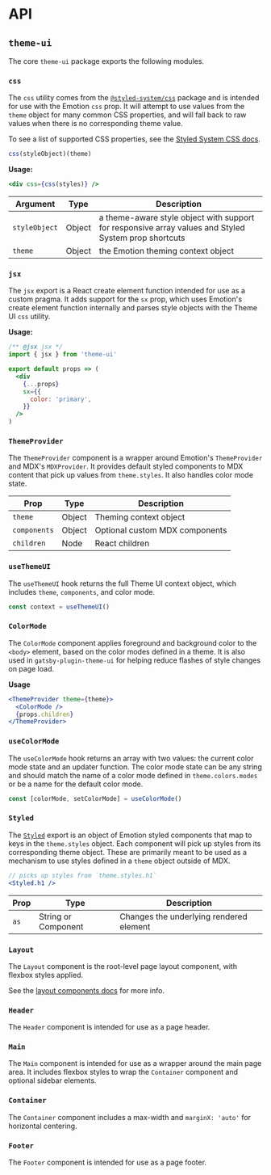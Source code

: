 
# API

## `theme-ui`

The core `theme-ui` package exports the following modules.

### `css`

The `css` utility comes from the [`@styled-system/css`][styled-system/css] package and is intended for use with the Emotion `css` prop.
It will attempt to use values from the `theme` object for many common CSS properties, and will fall back to raw values when there is no corresponding theme value.

To see a list of supported CSS properties, see the [Styled System CSS docs](https://styled-system.com/css/#theme-keys).

```js
css(styleObject)(theme)
```

**Usage:**

```jsx
<div css={css(styles)} />
```

| Argument      | Type   | Description                                                                                          |
| ------------- | ------ | ---------------------------------------------------------------------------------------------------- |
| `styleObject` | Object | a theme-aware style object with support for responsive array values and Styled System prop shortcuts |
| `theme`       | Object | the Emotion theming context object                                                                   |

### `jsx`

The `jsx` export is a React create element function intended for use as a custom pragma.
It adds support for the `sx` prop, which uses Emotion's create element function internally and parses style objects with the Theme UI `css` utility.

**Usage:**

```jsx
/** @jsx jsx */
import { jsx } from 'theme-ui'

export default props => (
  <div
    {...props}
    sx={{
      color: 'primary',
    }}
  />
)
```

### `ThemeProvider`

The `ThemeProvider` component is a wrapper around Emotion's `ThemeProvider` and MDX's `MDXProvider`.
It provides default styled components to MDX content that pick up values from `theme.styles`.
It also handles color mode state.

| Prop         | Type   | Description                    |
| ------------ | ------ | ------------------------------ |
| `theme`      | Object | Theming context object         |
| `components` | Object | Optional custom MDX components |
| `children`   | Node   | React children                 |

### `useThemeUI`

The `useThemeUI` hook returns the full Theme UI context object, which includes `theme`, `components`, and color mode.

```js
const context = useThemeUI()
```

### `ColorMode`

The `ColorMode` component applies foreground and background color to the `<body>` element, based on the color modes defined in a theme.
It is also used in `gatsby-plugin-theme-ui` for helping reduce flashes of style changes on page load.

**Usage**

```jsx
<ThemeProvider theme={theme}>
  <ColorMode />
  {props.children}
</ThemeProvider>
```

### `useColorMode`

The `useColorMode` hook returns an array with two values: the current color mode state and an updater function.
The color mode state can be any string and should match the name of a color mode defined in `theme.colors.modes` or be a name for the default color mode.

```js
const [colorMode, setColorMode] = useColorMode()
```

### `Styled`

The [`Styled`](/styled) export is an object of Emotion styled components that map to keys in the `theme.styles` object.
Each component will pick up styles from its corresponding theme object.
These are primarily meant to be used as a mechanism to use styles defined in a `theme` object outside of MDX.

```jsx
// picks up styles from `theme.styles.h1`
<Styled.h1 />
```

| Prop | Type                | Description                             |
| ---- | ------------------- | --------------------------------------- |
| `as` | String or Component | Changes the underlying rendered element |

<!-- under consideration for deprecation
### `Box`
### `Flex`

The `Flex` component is an extension of the `Box` component with `display: 'flex'` applied.
-->

### `Layout`

The `Layout` component is the root-level page layout component, with flexbox styles applied.

See the [layout components docs](/layout) for more info.

### `Header`

The `Header` component is intended for use as a page header.

### `Main`

The `Main` component is intended for use as a wrapper around the main page area.
It includes flexbox styles to wrap the `Container` component and optional sidebar elements.

### `Container`

The `Container` component includes a max-width and `marginX: 'auto'` for horizontal centering.

### `Footer`

The `Footer` component is intended for use as a page footer.

[styled-system/css]: https://styled-system.com/css
